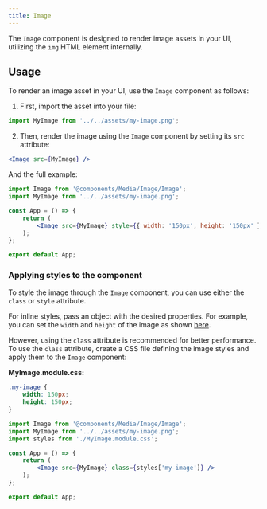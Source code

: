 ---
title: Image
---

The `Image` component is designed to render image assets in your UI, utilizing the `img` HTML element internally.

## Usage

To render an image asset in your UI, use the `Image` component as follows:

1. First, import the asset into your file:

```jsx
import MyImage from '../../assets/my-image.png';
```

2. Then, render the image using the `Image` component by setting its `src` attribute:

```jsx
<Image src={MyImage} />
```

And the full example:

```jsx
import Image from '@components/Media/Image/Image';
import MyImage from '../../assets/my-image.png';

const App = () => {
    return (
        <Image src={MyImage} style={{ width: '150px', height: '150px' }} />
    );
};

export default App;
```

### Applying styles to the component

To style the image through the `Image` component, you can use either the `class` or `style` attribute.

For inline styles, pass an object with the desired properties. For example, you can set the `width` and `height` of the image as shown [here](#usage).

However, using the `class` attribute is recommended for better performance. To use the `class` attribute, create a CSS file defining the image styles and apply them to the `Image` component:

**MyImage.module.css:**

```css
.my-image {
    width: 150px;
    height: 150px;
}
```

```jsx
import Image from '@components/Media/Image/Image';
import MyImage from '../../assets/my-image.png';
import styles from './MyImage.module.css';

const App = () => {
    return (
        <Image src={MyImage} class={styles['my-image']} />
    );
};

export default App;
```
